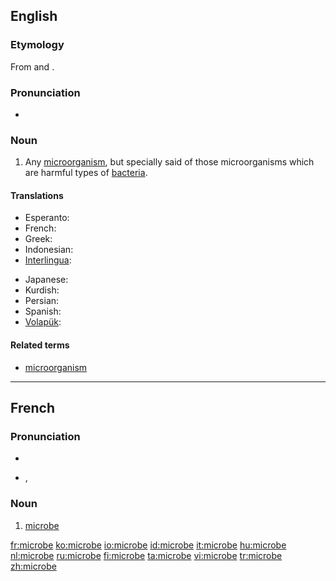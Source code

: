 ==English==

===Etymology===
From {{etyl|grc}} {{term|sc=polytonic|μικρός|tr=mikros||small|lang=grc}} and {{term|sc=polytonic|βίος|tr=bios||life|lang=grc}}.

===Pronunciation===
* {{audio|en-us-microbe.ogg|Audio (US)}}

===Noun===
{{en-noun}}

# {{microbiology}} Any [[microorganism]], but specially said of those microorganisms which are harmful types of [[bacteria]].

====Translations====
{{trans-top|microorganism}}
* Esperanto: {{t|eo|mikrobo|xs=Esperanto}}
* French: {{t+|fr|microbe|m}}
* Greek: {{t|el|μικρόβιο|sc=Grek}}
* Indonesian: {{t|id|mikroba|xs=Indonesian}}
* [[Interlingua]]: {{t-|ia|microbio|xs=Interlingua}}
{{trans-mid}}
* Japanese: {{t+|ja|微生物|tr=[[びせいぶつ]], biseibutsu|sc=Jpan}}
* Kurdish: {{t-|ku|میکرۆب|sc=KUchar}}
* Persian: {{t|fa|میکرب‌|tr=mikrob|sc=fa-Arab|xs=Persian}}
* Spanish: {{t-|es|microbio}}
* [[Volapük]]: {{t|vo|mikröb|xs=Volapük}}
{{trans-bottom}}

====Related terms====
* [[microorganism]]

----

==French==

===Pronunciation===
* {{audio|Fr-microbe.ogg|audio}}
* {{IPA|/mi.kʁɔb/|lang=fr}}, {{SAMPA|/mi.kROb/}}

===Noun===
{{fr-noun|m}}

# {{microbiology|lang=fr}} [[#English|microbe]]

[[fr:microbe]]
[[ko:microbe]]
[[io:microbe]]
[[id:microbe]]
[[it:microbe]]
[[hu:microbe]]
[[nl:microbe]]
[[ru:microbe]]
[[fi:microbe]]
[[ta:microbe]]
[[vi:microbe]]
[[tr:microbe]]
[[zh:microbe]]